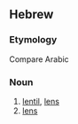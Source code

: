 ==Hebrew==

===Etymology===
Compare Arabic {{m|ar|عَدَس}}

===Noun===
{{he-noun|wv=עֲדָשָׁה|tr=adasha|g=f}}

# [[lentil]], [[lens]]
# [[lens]]